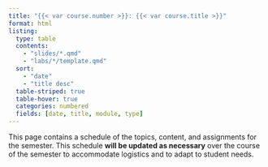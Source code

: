 ```yaml
---
title: "{{< var course.number >}}: {{< var course.title >}}"
format: html
listing:
  type: table
  contents:
    - "slides/*.qmd"
    - "labs/*/template.qmd"
  sort:
    - "date"
    - "title desc"
  table-striped: true
  table-hover: true
  categories: numbered
  fields: [date, title, module, type]
---
```


This page contains a schedule of the topics, content, and assignments for the semester.
This schedule **will be updated as necessary** over the course of the semester to accommodate logistics and to adapt to student needs.

